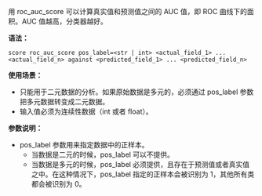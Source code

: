 用 roc_auc_score 可以计算真实值和预测值之间的 AUC 值，即 ROC 曲线下的面积。AUC 值越高，分类器越好。

**语法：**

```
score roc_auc_score pos_label=<str | int> <actual_field_1> ... <actual_field_n> against <predicted_field_1> ... <predicted_field_n>
```

**使用场景：**

- 只能用于二元数据的分析。如果原始数据是多元的，必须通过 pos_label 参数把多元数据转变成二元数据。
- 输入值必须为连续性数据（int 或者 float）。

**参数说明：**

- pos_label 参数用来指定数据中的正样本。
  - 当数据是二元的时候，pos_label 可以不提供。
  - 当数据是多元的时候，pos_label 必须提供，且存在于预测值或者真实值之中。在这种情况下，pos_label 指定的正样本会被识别为 1，其他所有类都会被识别为 0。